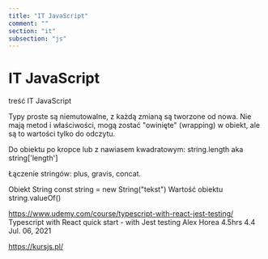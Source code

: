 ```yaml
---
title: "IT JavaScript"
comment: ""
section: "it"
subsection: "js"
---
```


# IT JavaScript

treść IT JavaScript

Typy proste są niemutowalne, z każdą zmianą są tworzone od nowa.
Nie mają metod i właściwości, mogą zostać "owinięte" (wrapping) w obiekt, ale są to wartości tylko do odczytu.

Do obiektu po kropce lub z nawiasem kwadratowym: string.length aka string['length']

Łączenie stringów: plus, gravis, concat.

Obiekt String
const string = new String("tekst")
Wartość obiektu string.valueOf()

https://www.udemy.com/course/typescript-with-react-jest-testing/
Typescript with React quick start - with Jest testing
Alex Horea
4.5hrs 4.4
Jul. 06, 2021

https://kursjs.pl/